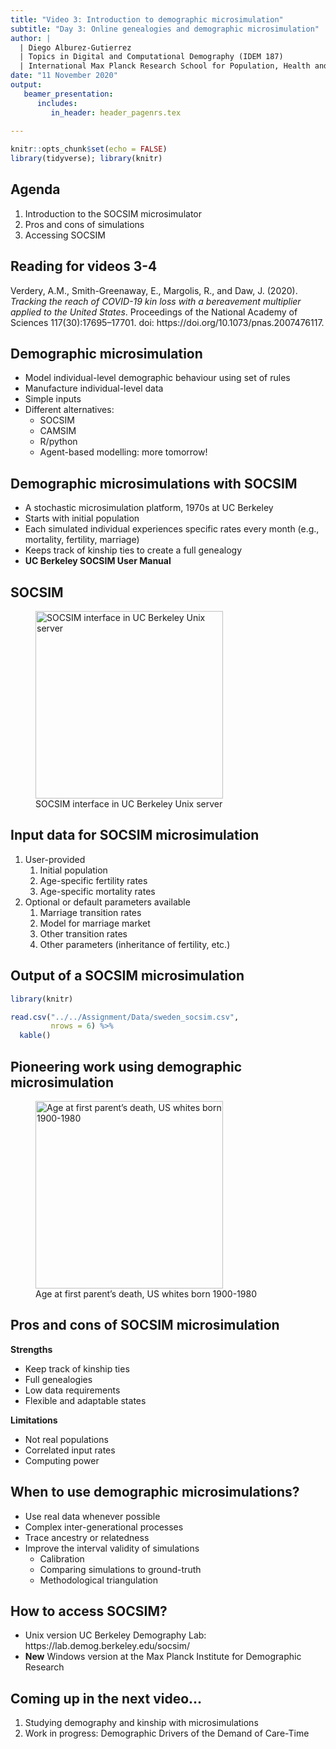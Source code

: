 ```yaml
---
title: "Video 3: Introduction to demographic microsimulation"
subtitle: "Day 3: Online genealogies and demographic microsimulation"  
author: | 
  | Diego Alburez-Gutierrez
  | Topics in Digital and Computational Demography (IDEM 187)
  | International Max Planck Research School for Population, Health and Data Science (IMPRS-PHDS)
date: "11 November 2020"
output: 
   beamer_presentation:
      includes:
         in_header: header_pagenrs.tex
  
---
```


```r
knitr::opts_chunk$set(echo = FALSE)
library(tidyverse); library(knitr)
```

## Agenda

1. Introduction to the SOCSIM microsimulator
1. Pros and cons of simulations
1. Accessing SOCSIM

## Reading for videos 3-4

| Verdery, A.M., Smith-Greenaway, E., Margolis, R., and Daw, J. (2020). *Tracking the reach of COVID-19 kin loss with a bereavement multiplier applied to the United States*. Proceedings of the National Academy of Sciences 117(30):17695–17701. doi: https://doi.org/10.1073/pnas.2007476117.

## Demographic microsimulation

- Model individual-level demographic behaviour using set of rules
- Manufacture individual-level data
- Simple inputs
- Different alternatives:
   + SOCSIM
   + CAMSIM
   + R/python
   + Agent-based modelling: more tomorrow! 

<!-- \tiny Grow, A and  Van Bavel, J. 2018. Agent-Based Modeling of Family Formation and Dissolution. In R. Schoen (Ed.), Analytical Family Demography (pp. 125-156). Springer Series on Demographic Methods and Population Analysis, (Vol. 47), Cham: Springer International Publishing.  -->


## Demographic microsimulations with SOCSIM

- A stochastic microsimulation platform, 1970s at UC Berkeley
- Starts with initial population
- Each simulated individual experiences specific rates every month (e.g., mortality, fertility, marriage)
- Keeps track of kinship ties to create a full genealogy
- **UC Berkeley SOCSIM User Manual**\footnote{\tiny Mason, C. (2016). SOCSIM Oversimplified. UC Berkeley. https://lab.demog.berkeley.edu/socsim/CurrentDocs/socsimOversimplified.pdf}

## SOCSIM

![SOCSIM interface in UC Berkeley Unix server](../resources/socsim.PNG){width=300px}

## Input data for SOCSIM microsimulation

1. User-provided
   1. Initial population
   1. Age-specific fertility rates
   1. Age-specific mortality rates

1. Optional or default parameters available
   1. Marriage transition rates
   1. Model for marriage market
   1. Other transition rates
   1. Other parameters (inheritance of fertility, etc.)

## Output of a SOCSIM microsimulation\footnote{\tiny Zagheni, E. 2017. The Demographic Foundations of the Lived Experience of Kin Death. Working paper.} 
<!-- of Sweden (1603-2160) -->

``` r
library(knitr)

read.csv("../../Assignment/Data/sweden_socsim.csv", 
         nrows = 6) %>% 
  kable()
```

<!-- ## Calibration -->

## Pioneering work using demographic microsimulation

![Age at first parent's death, US whites born 1900-1980\footnote{Wachter, K.W. (1997). Kinship resources for the elderly. Philosophical Transactions of the Royal Society of London. Series B: Biological Sciences 352(1363):1811–1817.}](../resources/wachter.png){width=300px}

<!-- Zagheni, E. (2011). The Impact of the HIV/AIDS Epidemic on Kinship Resources for Orphans in Zimbabwe. Population and Development Review 37(4):761–783. doi:10.1111/j.1728-4457.2011.00456.x. -->

<!-- Verdery, A.M. and Margolis, R. (2017). Projections of white and black older adults without living kin in the United States, 2015 to 2060. Proceedings of the National Academy of Sciences 114(42):11109–11114. doi:10.1073/pnas.1710341114 -->

<!-- Verdery, A.M., Smith-Greenaway, E., Margolis, R., and Daw, J. (2020). Tracking the reach of COVID-19 kin loss with a bereavement multiplier applied to the United States. Proceedings of the National Academy of Sciences 117(30):17695–17701. doi:10.1073/pnas.2007476117. -->

## Pros and cons of SOCSIM microsimulation

**Strengths**

- Keep track of kinship ties
- Full genealogies
- Low data requirements
- Flexible and adaptable states

**Limitations**

- Not real populations
- Correlated input rates
- Computing power

## When to use demographic microsimulations?

- Use real data whenever possible
- Complex inter-generational processes
- Trace ancestry or relatedness
- Improve the interval validity of simulations
   + Calibration
   + Comparing simulations to ground-truth
   + Methodological triangulation

## How to access SOCSIM?

- Unix version UC Berkeley Demography Lab: https://lab.demog.berkeley.edu/socsim/
- **New** Windows version at the Max Planck Institute for Demographic Research

## Coming up in the next video...

1. Studying demography and kinship with microsimulations
1. Work in progress: Demographic Drivers of the Demand of Care-Time